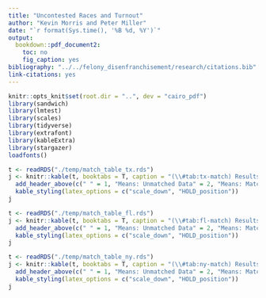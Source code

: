 ```yaml
---
title: "Uncontested Races and Turnout"
author: "Kevin Morris and Peter Miller"
date: "`r format(Sys.time(), '%B %d, %Y')`"
output:
  bookdown::pdf_document2:
    toc: no
    fig_caption: yes
bibliography: "../../felony_disenfranchisement/research/citations.bib"
link-citations: yes
---
```

```r
knitr::opts_knit$set(root.dir = "..", dev = "cairo_pdf")
library(sandwich)
library(lmtest)
library(scales)
library(tidyverse)
library(extrafont)
library(kableExtra)
library(stargazer)
loadfonts()

```

```r
t <- readRDS("./temp/match_table_tx.rds")
j <- knitr::kable(t, booktabs = T, caption = "(\\#tab:tx-match) Results of Texas Matching", linesep = "") %>% 
  add_header_above(c(" " = 1, "Means: Unmatched Data" = 2, "Means: Matched Data" = 2, "Percent Improvement" = 4), align = "c") %>% 
  kable_styling(latex_options = c("scale_down", "HOLD_position"))
j
```


```r
t <- readRDS("./temp/match_table_fl.rds")
j <- knitr::kable(t, booktabs = T, caption = "(\\#tab:fl-match) Results of Florida Matching", linesep = "") %>% 
  add_header_above(c(" " = 1, "Means: Unmatched Data" = 2, "Means: Matched Data" = 2, "Percent Improvement" = 4), align = "c") %>% 
  kable_styling(latex_options = c("scale_down", "HOLD_position"))
j
```


```r
t <- readRDS("./temp/match_table_ny.rds")
j <- knitr::kable(t, booktabs = T, caption = "(\\#tab:ny-match) Results of New York Matching", linesep = "") %>% 
  add_header_above(c(" " = 1, "Means: Unmatched Data" = 2, "Means: Matched Data" = 2, "Percent Improvement" = 4), align = "c") %>% 
  kable_styling(latex_options = c("scale_down", "HOLD_position"))
j
```